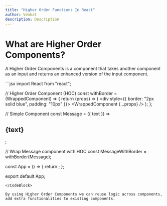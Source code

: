 ```yaml
---
title: "Higher Order Functions In React"
author: Venkat
description: Description
---
```


# What are Higher Order Components?
A Higher Order Components is a component that takes another component as an input and returns an enhanced version of the input component.

<CodeBlock>
```jsx
import React from "react";

// Higher Order Component (HOC)
const withBorder = (WrappedComponent) => {
  return (props) => (
    <div style={{ border: "2px solid blue", padding: "10px" }}>
      <WrappedComponent {...props} />
    </div>
  );
};

// Simple Component
const Message = ({ text }) => <h2>{text}</h2>;

// Wrap Message component with HOC
const MessageWithBorder = withBorder(Message);

const App = () => {
  return <MessageWithBorder text="Hello, HOC!" />;
};

export default App;
```
</CodeBlock>

By using Higher Order Components we can reuse logic across components, add extra functionalities to existing components.